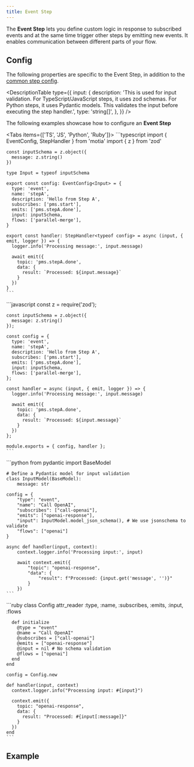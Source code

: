 ```yaml
---
title: Event Step
---
```


The **Event Step** lets you define custom logic in response to subscribed events and at the same time trigger other steps by emitting new events. It enables communication between different parts of your flow.

## Config

The following properties are specific to the Event Step, in addition to the [common step config](/docs/core/steps/defining-steps#config).

<DescriptionTable
  type={{
    input: {
      description:
        'This is used for input validation. For TypeScript/JavaScript steps, it uses zod schemas. For Python steps, it uses Pydantic models. This validates the input before executing the step handler.',
      type: 'string[]',
    },
  }}
/>

The following examples showcase how to configure an **Event Step**

<Tabs  items={['TS', 'JS', 'Python', 'Ruby']}>
  <Tab value="TS">
    ```typescript
    import { EventConfig, StepHandler } from 'motia'
    import { z } from 'zod'

    const inputSchema = z.object({
      message: z.string()
    })

    type Input = typeof inputSchema

    export const config: EventConfig<Input> = {
      type: 'event',
      name: 'stepA',
      description: 'Hello from Step A',
      subscribes: ['pms.start'],
      emits: ['pms.stepA.done'],
      input: inputSchema,
      flows: ['parallel-merge'],
    }

    export const handler: StepHandler<typeof config> = async (input, { emit, logger }) => {
      logger.info('Processing message:', input.message)

      await emit({
        topic: 'pms.stepA.done',
        data: {
          result: `Processed: ${input.message}`
        }
      })
    }
    ```

  </Tab>
  <Tab value="JS">
    ```javascript
    const z = require('zod');

    const inputSchema = z.object({
      message: z.string()
    });

    const config = {
      type: 'event',
      name: 'stepA',
      description: 'Hello from Step A',
      subscribes: ['pms.start'],
      emits: ['pms.stepA.done'],
      input: inputSchema,
      flows: ['parallel-merge'],
    };

    const handler = async (input, { emit, logger }) => {
      logger.info('Processing message:', input.message)

      await emit({
        topic: 'pms.stepA.done',
        data: {
          result: `Processed: ${input.message}`
        }
      })
    };

    module.exports = { config, handler };
    ```

  </Tab>
  <Tab value="Python">
    ```python
    from pydantic import BaseModel
    
    # Define a Pydantic model for input validation
    class InputModel(BaseModel):
        message: str
    
    config = {
        "type": "event",
        "name": "Call OpenAI",
        "subscribes": ["call-openai"], 
        "emits": ["openai-response"],
        "input": InputModel.model_json_schema(), # We use jsonschema to validate
        "flows": ["openai"]
    }

    async def handler(input, context):
        context.logger.info('Processing input:', input)

        await context.emit({
            "topic": "openai-response",
            "data": {
                "result": f"Processed: {input.get('message', '')}"
            }
        })
    ```

  </Tab>
  <Tab value="Ruby">
    ```ruby
    class Config
      attr_reader :type, :name, :subscribes, :emits, :input, :flows

      def initialize
        @type = "event"
        @name = "Call OpenAI"
        @subscribes = ["call-openai"]
        @emits = ["openai-response"]
        @input = nil # No schema validation
        @flows = ["openai"]
      end
    end

    config = Config.new

    def handler(input, context)
      context.logger.info("Processing input: #{input}")

      context.emit({
        topic: "openai-response",
        data: {
          result: "Processed: #{input[:message]}"
        }
      })
    end
    ```

  </Tab>
</Tabs>

## Example
